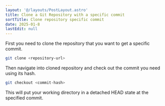 ```yaml
---
layout: '@/layouts/PostLayout.astro'
title: Clone a Git Repository with a specific commit
sortTitle: Clone repository specific commit
date: 2025-01-8
lastEdit: null
---
```



First you need to clone the repository that you want to get a specific commit.

```bash
git clone <repository-url>
```

Then navigate into cloned repository and check out the commit you need using its hash.

```bash
git checkout <commit-hash>
```

This will put your working directory in a detached HEAD state at the specified commit.
